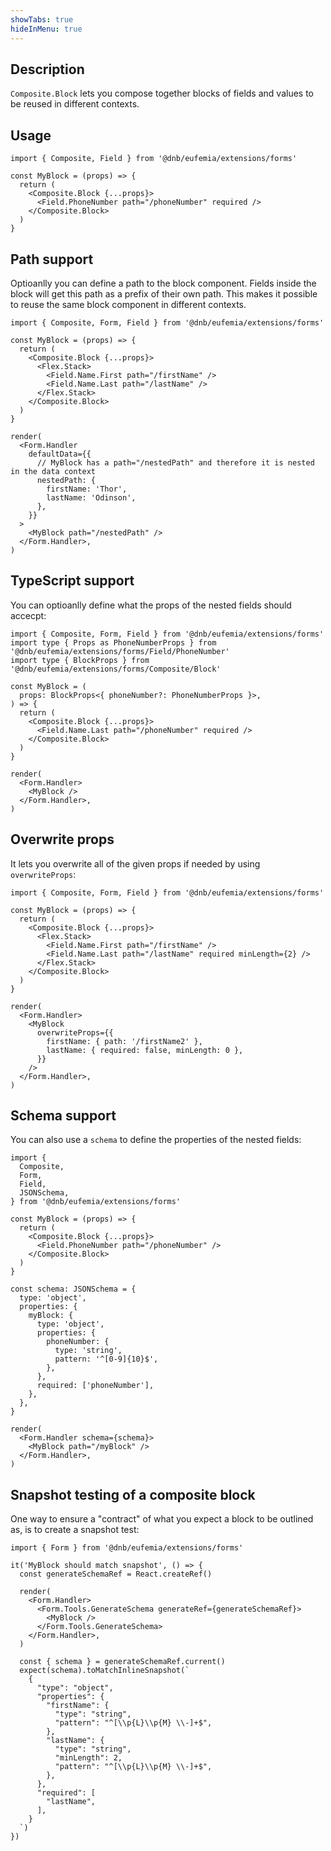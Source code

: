 ```yaml
---
showTabs: true
hideInMenu: true
---
```


## Description

`Composite.Block` lets you compose together blocks of fields and values to be reused in different contexts.

## Usage

```tsx
import { Composite, Field } from '@dnb/eufemia/extensions/forms'

const MyBlock = (props) => {
  return (
    <Composite.Block {...props}>
      <Field.PhoneNumber path="/phoneNumber" required />
    </Composite.Block>
  )
}
```

## Path support

Optioanlly you can define a path to the block component. Fields inside the block will get this path as a prefix of their own path. This makes it possible to reuse the same block component in different contexts.

```tsx
import { Composite, Form, Field } from '@dnb/eufemia/extensions/forms'

const MyBlock = (props) => {
  return (
    <Composite.Block {...props}>
      <Flex.Stack>
        <Field.Name.First path="/firstName" />
        <Field.Name.Last path="/lastName" />
      </Flex.Stack>
    </Composite.Block>
  )
}

render(
  <Form.Handler
    defaultData={{
      // MyBlock has a path="/nestedPath" and therefore it is nested in the data context
      nestedPath: {
        firstName: 'Thor',
        lastName: 'Odinson',
      },
    }}
  >
    <MyBlock path="/nestedPath" />
  </Form.Handler>,
)
```

## TypeScript support

You can optioanlly define what the props of the nested fields should accecpt:

```tsx
import { Composite, Form, Field } from '@dnb/eufemia/extensions/forms'
import type { Props as PhoneNumberProps } from '@dnb/eufemia/extensions/forms/Field/PhoneNumber'
import type { BlockProps } from '@dnb/eufemia/extensions/forms/Composite/Block'

const MyBlock = (
  props: BlockProps<{ phoneNumber?: PhoneNumberProps }>,
) => {
  return (
    <Composite.Block {...props}>
      <Field.Name.Last path="/phoneNumber" required />
    </Composite.Block>
  )
}

render(
  <Form.Handler>
    <MyBlock />
  </Form.Handler>,
)
```

## Overwrite props

It lets you overwrite all of the given props if needed by using `overwriteProps`:

```tsx
import { Composite, Form, Field } from '@dnb/eufemia/extensions/forms'

const MyBlock = (props) => {
  return (
    <Composite.Block {...props}>
      <Flex.Stack>
        <Field.Name.First path="/firstName" />
        <Field.Name.Last path="/lastName" required minLength={2} />
      </Flex.Stack>
    </Composite.Block>
  )
}

render(
  <Form.Handler>
    <MyBlock
      overwriteProps={{
        firstName: { path: '/firstName2' },
        lastName: { required: false, minLength: 0 },
      }}
    />
  </Form.Handler>,
)
```

## Schema support

You can also use a `schema` to define the properties of the nested fields:

```tsx
import {
  Composite,
  Form,
  Field,
  JSONSchema,
} from '@dnb/eufemia/extensions/forms'

const MyBlock = (props) => {
  return (
    <Composite.Block {...props}>
      <Field.PhoneNumber path="/phoneNumber" />
    </Composite.Block>
  )
}

const schema: JSONSchema = {
  type: 'object',
  properties: {
    myBlock: {
      type: 'object',
      properties: {
        phoneNumber: {
          type: 'string',
          pattern: '^[0-9]{10}$',
        },
      },
      required: ['phoneNumber'],
    },
  },
}

render(
  <Form.Handler schema={schema}>
    <MyBlock path="/myBlock" />
  </Form.Handler>,
)
```

## Snapshot testing of a composite block

One way to ensure a "contract" of what you expect a block to be outlined as, is to create a snapshot test:

```tsx
import { Form } from '@dnb/eufemia/extensions/forms'

it('MyBlock should match snapshot', () => {
  const generateSchemaRef = React.createRef()

  render(
    <Form.Handler>
      <Form.Tools.GenerateSchema generateRef={generateSchemaRef}>
        <MyBlock />
      </Form.Tools.GenerateSchema>
    </Form.Handler>,
  )

  const { schema } = generateSchemaRef.current()
  expect(schema).toMatchInlineSnapshot(`
    {
      "type": "object",
      "properties": {
        "firstName": {
          "type": "string",
          "pattern": "^[\\p{L}\\p{M} \\-]+$",
        },
        "lastName": {
          "type": "string",
          "minLength": 2,
          "pattern": "^[\\p{L}\\p{M} \\-]+$",
        },
      },
      "required": [
        "lastName",
      ],
    }
  `)
})
```
